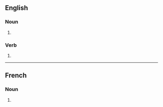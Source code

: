 ==English==

===Noun===
{{head|en|noun form}}

# {{plural of|en|chevron}}

===Verb===
{{head|en|verb form}}

# {{en-third-person singular of|chevron}}

----

==French==

===Noun===
{{head|fr|noun plural form|g=m}}

# {{plural of|fr|chevron}}